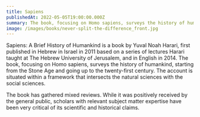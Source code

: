 ```yaml
---
title: Sapiens
publishedAt: 2022-05-05T19:00:00.000Z
summary: The book, focusing on Homo sapiens, surveys the history of humankind, starting from the Stone Age and going up to the twenty-first century. The account is situated within a framework that intersects the natural sciences with the social sciences.
image: /images/books/never-split-the-difference_front.jpg
---
```


[//]: # (export const meta = {)

[//]: # (  title: 'Sapiens',)

[//]: # (  description: `The book, focusing on Homo sapiens, surveys the history of humankind, starting from the Stone Age and going up to the twenty-first century. The account is situated within a framework that intersects the natural sciences with the social sciences.`,)

[//]: # (  authors: ['Yuval Noah Harari'],)

[//]: # (  image: card,)

[//]: # (  rating: 9.6,)

[//]: # (  categories: ["Non-fiction", "History", "Humanities"],)

[//]: # (  slug: "sapiens",)

[//]: # (  date: '2022-01-24T19:00:00.000Z',)

[//]: # (})

[//]: # (Adding from wikipedia temporarily)

Sapiens: A Brief History of Humankind is a book by Yuval Noah Harari, first published in Hebrew in Israel in 2011 based on a series of lectures Harari taught at The Hebrew University of Jerusalem, and in English in 2014. The book, focusing on Homo sapiens, surveys the history of humankind, starting from the Stone Age and going up to the twenty-first century. The account is situated within a framework that intersects the natural sciences with the social sciences.

The book has gathered mixed reviews. While it was positively received by the general public, scholars with relevant subject matter expertise have been very critical of its scientific and historical claims.
